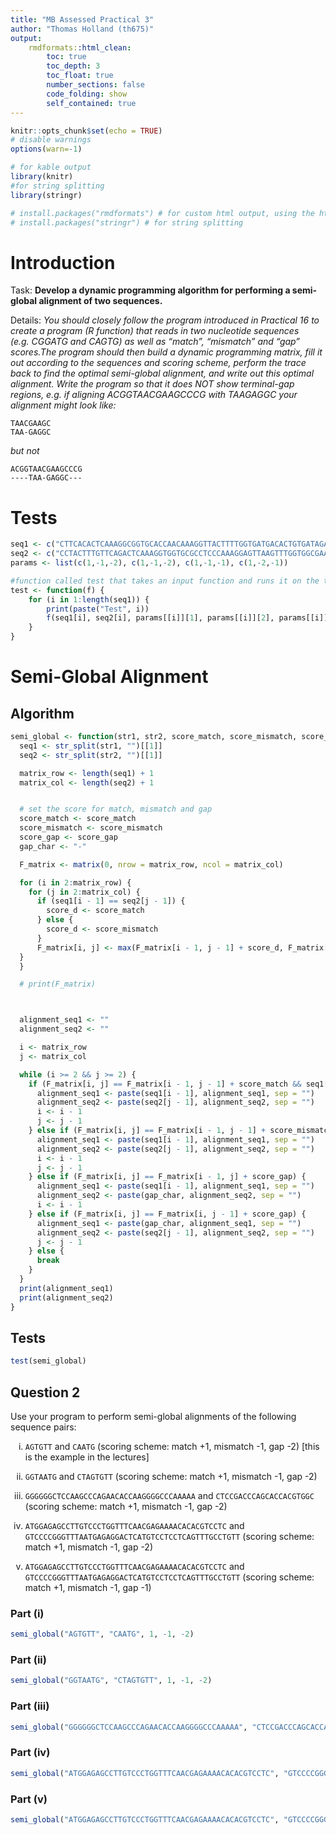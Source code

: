 ```yaml
---
title: "MB Assessed Practical 3"
author: "Thomas Holland (th675)"
output: 
    rmdformats::html_clean:
        toc: true
        toc_depth: 3
        toc_float: true
        number_sections: false
        code_folding: show
        self_contained: true
---
```


```r
knitr::opts_chunk$set(echo = TRUE)
# disable warnings
options(warn=-1)

# for kable output
library(knitr)
#for string splitting
library(stringr)

# install.packages("rmdformats") # for custom html output, using the html_clean format
# install.packages("stringr") # for string splitting
```

# Introduction

Task: **Develop a dynamic programming algorithm for performing a semi-global alignment of two sequences.**

Details: *You should closely follow the program introduced in Practical 16 to create a program (R function) that reads in two nucleotide sequences (e.g. CGGATG and CAGTG) as well as “match”, “mismatch” and “gap” scores.The program should then build a dynamic programming matrix, fill it out according to the sequences and scoring scheme, perform the trace back to find the optimal semi-global alignment, and write out this optimal alignment. Write the program so that it does NOT show terminal-gap regions, e.g. if aligning ACGGTAACGAAGCCCG with TAAGAGGC your alignment might look like:*
```
TAACGAAGC
TAA-GAGGC
```
*but not*
```
ACGGTAACGAAGCCCG
----TAA-GAGGC---
```

# Tests

```r
seq1 <- c("CTTCACACTCAAAGGCGGTGCACCAACAAAGGTTACTTTTGGTGATGACACTGTGATAGA", "CTTCACACTCAAAGGCGGTGCACCAACAAAGGTTACTTTTGGTGATGACACTGTGATAGA", "CTTCACACTCAAAGGCGGTGCACCAACAAAGGTTACTTTTGGTGATGACACTGTGATAGA", "CTTCACACTCAAAGGCGGTGCACCAACAAAGGTTACTTTTGGTGATGACACTGTGATAGA")
seq2 <- c("CCTACTTTGTTCAGACTCAAAGGTGGTGCGCCTCCCAAAGGAGTTAAGTTTGGTGGCGAA", "AGGTGCCCCTACAAAGGGAGTCACATTTGGTGAAGACACAGTTGTGGAAATCCAGGGTTA", "AGGTGCCCCTACAAAGGGAGTCACATTTGGTGAAGACACAGTTGTGGAAATCCAGGGTTA", "AGGTGCCCCTACAAAGGGAGTCACATTTGGTGAAGACACAGTTGTGGAAATCCAGGGTTA")
params <- list(c(1,-1,-2), c(1,-1,-2), c(1,-1,-1), c(1,-2,-1))

#function called test that takes an input function and runs it on the test data
test <- function(f) {
    for (i in 1:length(seq1)) {
        print(paste("Test", i))
        f(seq1[i], seq2[i], params[[i]][1], params[[i]][2], params[[i]][3])
    }
}
```

# Semi-Global Alignment

## Algorithm

```r
semi_global <- function(str1, str2, score_match, score_mismatch, score_gap) {
  seq1 <- str_split(str1, "")[[1]]
  seq2 <- str_split(str2, "")[[1]]

  matrix_row <- length(seq1) + 1
  matrix_col <- length(seq2) + 1


  # set the score for match, mismatch and gap
  score_match <- score_match
  score_mismatch <- score_mismatch
  score_gap <- score_gap
  gap_char <- "-"

  F_matrix <- matrix(0, nrow = matrix_row, ncol = matrix_col)

  for (i in 2:matrix_row) {
    for (j in 2:matrix_col) {
      if (seq1[i - 1] == seq2[j - 1]) {
        score_d <- score_match
      } else {
        score_d <- score_mismatch
      }
      F_matrix[i, j] <- max(F_matrix[i - 1, j - 1] + score_d, F_matrix[i - 1, j] + score_gap, F_matrix[i, j - 1] + score_gap)
  }
  }

  # print(F_matrix)



  alignment_seq1 <- ""
  alignment_seq2 <- ""

  i <- matrix_row
  j <- matrix_col

  while (i >= 2 && j >= 2) {
    if (F_matrix[i, j] == F_matrix[i - 1, j - 1] + score_match && seq1[i - 1] == seq2[j - 1]) {
      alignment_seq1 <- paste(seq1[i - 1], alignment_seq1, sep = "")
      alignment_seq2 <- paste(seq2[j - 1], alignment_seq2, sep = "")
      i <- i - 1
      j <- j - 1
    } else if (F_matrix[i, j] == F_matrix[i - 1, j - 1] + score_mismatch && seq1[i - 1] != seq2[j - 1]) {
      alignment_seq1 <- paste(seq1[i - 1], alignment_seq1, sep = "")
      alignment_seq2 <- paste(seq2[j - 1], alignment_seq2, sep = "")
      i <- i - 1
      j <- j - 1
    } else if (F_matrix[i, j] == F_matrix[i - 1, j] + score_gap) {
      alignment_seq1 <- paste(seq1[i - 1], alignment_seq1, sep = "")
      alignment_seq2 <- paste(gap_char, alignment_seq2, sep = "")
      i <- i - 1
    } else if (F_matrix[i, j] == F_matrix[i, j - 1] + score_gap) {
      alignment_seq1 <- paste(gap_char, alignment_seq1, sep = "")
      alignment_seq2 <- paste(seq2[j - 1], alignment_seq2, sep = "")
      j <- j - 1
    } else {
      break
    }
  }
  print(alignment_seq1)
  print(alignment_seq2)
}
```

## Tests

```r
test(semi_global)
```

## Question 2

Use your program to perform semi-global alignments of the following sequence pairs:

i) `AGTGTT` and `CAATG` (scoring scheme: match +1, mismatch -1, gap -2) [this is the example in
the lectures]

ii) `GGTAATG` and `CTAGTGTT` (scoring scheme: match +1, mismatch -1, gap -2)

iii) `GGGGGGCTCCAAGCCCAGAACACCAAGGGGCCCAAAAA` and
`CTCCGACCCAGCACCACGTGGC` (scoring scheme: match +1, mismatch -1, gap -2)

iv) `ATGGAGAGCCTTGTCCCTGGTTTCAACGAGAAAACACACGTCCTC` and
`GTCCCCGGGTTTAATGAGAGGACTCATGTCCTCCTCAGTTTGCCTGTT` (scoring scheme:
match +1, mismatch -1, gap -2)

v) `ATGGAGAGCCTTGTCCCTGGTTTCAACGAGAAAACACACGTCCTC` and `GTCCCCGGGTTTAATGAGAGGACTCATGTCCTCCTCAGTTTGCCTGTT` (scoring scheme:
match +1, mismatch -1, gap -1)

### Part (i)

```r
semi_global("AGTGTT", "CAATG", 1, -1, -2)
```

### Part (ii)

```r
semi_global("GGTAATG", "CTAGTGTT", 1, -1, -2)
```

### Part (iii)

```r
semi_global("GGGGGGCTCCAAGCCCAGAACACCAAGGGGCCCAAAAA", "CTCCGACCCAGCACCACGTGGC", 1, -1, -2)
```

### Part (iv)

```r
semi_global("ATGGAGAGCCTTGTCCCTGGTTTCAACGAGAAAACACACGTCCTC", "GTCCCCGGGTTTAATGAGAGGACTCATGTCCTCCTCAGTTTGCCTGTT", 1, -1, -2)
```

### Part (v)

```r
semi_global("ATGGAGAGCCTTGTCCCTGGTTTCAACGAGAAAACACACGTCCTC", "GTCCCCGGGTTTAATGAGAGGACTCATGTCCTCCTCAGTTTGCCTGTT", 1, -1, -1)
```
